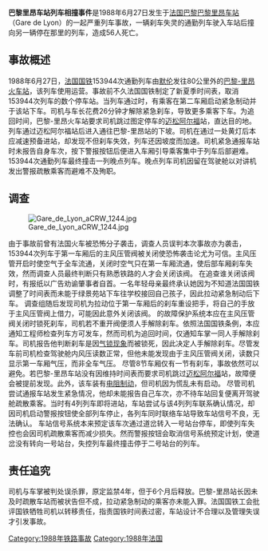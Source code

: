 {{noteTA
|1=zh-cn:巴黎-里昂火车站; zh-hk:巴黎里昂車站; zh-tw:巴黎里昂車站;
}}
{{unreferenced|time=2013-7-26}} 
{{Infobox rail accident
|title = 巴黎里昂车站列车相撞事件
|boxwidth =
|image =
|image_width =
|caption =
|date = 1988年6月27日
|time =
|location = [[巴黎里昂车站|巴黎里昂车站]]
|location-dist =
|location-dist-mi =
|location-dir =
|location-city = [[巴黎|巴黎]]
|country = [[法国|法国]]
|line =
|operator =
|type =
|cause = 刹车系统失灵
|trains = 2列{{le|SNCF Class Z 5300}}
|pax =
|deaths = 56
|injuries = 57
|damage =
}}
'''巴黎里昂车站列车相撞事件'''是1988年6月27日发生于[[法国|法国]][[巴黎|巴黎]][[巴黎里昂车站|巴黎里昂车站]]（Gare de Lyon）的一起严重列车事故，一辆刹车失灵的通勤列车驶入车站后撞向另一辆停在那里的列车，造成56人死亡。

== 事故概述 ==
1988年6月27日，[[法国国铁|法国国铁]]153944次通勤列车由[[默伦|默伦]]发往80公里外的[[巴黎-里昂火车站|巴黎-里昂火车站]]，该列车使用{{link-en|法国国铁Z5300型|SNCF Class Z 5300}}运营。事故前不久法国国铁制定了新夏季时间表，取消153944次列车的数个停车站。当列车通过{{link-en|绿景苑站|Le Vert de Maisons (Paris RER)}}时，有乘客在第二车厢启动紧急制动并于该站下车。司机与车长花费26分钟才解除紧急刹车，导致更多乘客下车。为追回时间，巴黎-里昂火车站要求司机跳过图定停车的[[迈松阿尔福|迈松阿尔福]]站，直达目的地。
列车通过迈松阿尔福站后进入通往巴黎-里昂站的下坡。司机在通过一处黄灯后本应减速预备进站，却发现不但刹车失效，列车还因坡度而加速。司机紧急通报车站时未报告自身车次，按下警报按钮后便进入车厢引导乘客集中于列车后部避难。153944次通勤列车最终撞击一列晚点列车。晚点列车司机因留在驾驶舱以对讲机发出警报疏散乘客而避难不及殉职。

== 调查 ==
[[File:Gare_de_Lyon_aCRW_1244.jpg|thumb]]

由于事故前曾有法国火车被恐怖分子袭击，调查人员误判本次事故亦为袭击，153944次列车于第一车厢后的主风压管阀被关闭使恐怖袭击论尤为可信。主风压管开启时使空气于全车流通，关闭时空气只在第一车厢流通，使后部车厢刹车失效，然而调查人员最终判断只有熟悉铁路的人才会关闭该阀。
在追查谁关闭该阀时，有报纸以广告劝谕肇事者自首。一名年轻母亲最终承认她因为不知道法国国铁调整了时间表而未能于绿景苑站下车往学校接回自己孩子，因此拉动紧急制动后下车。
调查组随后发现司机为拉动位于第一车厢后的刹车重设把手，将自己的手放于主风压管阀上借力，可能因此意外关闭该阀。
{{link-en|法国国铁Z5300型|SNCF Class Z 5300}}的故障保护系统本应在主风压管阀关闭时锁死刹车，司机若不重开阀便须人手解除刹车。依照法国国铁条例，本应通知工程师检查列车方可发车，然而司机为追回时间，仅通知车掌一同人手解除刹车。司机报告他判断刹车是因[[气锁现象|气锁现象]]而被锁死，因此决定人手解除刹车。尽管发车前司机检查驾驶舱内风压读数正常，但他未能发现由于主风压管阀关闭，读数只显示第一车厢气压，而非全车气压。
尽管8节车厢仅有一节有刹车，事故依然可以避免。若巴黎-里昂车站没有因维持时间表而要求司机跳过[[迈松阿尔福|迈松阿尔福]]站，故障便会被提前发现。此外，该车装有[[电阻制动|电阻制动]]，但司机因为慌乱未有启动。
尽管司机尝试通报车站发生紧急情况，他却未能报告自己车次，亦不待车站回复便离开驾驶舱疏散乘客。当时有4列列车即将进站，车站尝试与该4列列车联系确认情况，却因司机启动警报按钮使全部列车停止，各列车同时联络车站导致车站信号不良，无法确认。
车站信号系统本来预定该车次通过道岔转入一号站台停车，即使列车失控也会因司机疏散乘客而减少损失。然而警报按钮会取消信号系统预定计划，使道岔没有转向一号站台，失控列车最终撞击停于二号站台的列车。

== 责任追究 ==
司机与车掌被判处误杀罪，原定监禁4年，但于6个月后释放。巴黎-里昂站长因未及时疏散车站而被状告但不成，拉动紧急制动的乘客亦未能入罪。法国国铁工会批评国铁牺牲司机以转移责任，指责国铁时间表过密，车站设计不合理以及管理失误才引发事故。

[[Category:1988年铁路事故|Category:1988年铁路事故]]
[[Category:1988年法国|Category:1988年法国]]
